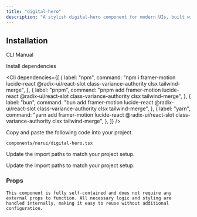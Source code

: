 ```yaml
---
title: "digital-hero"
description: "A stylish digital-hero component for modern UIs, built with accessibility and animation in mind."
---
```


<ComponentPreview componentName="digitalHero" />

## Installation

<Tabs defaultValue="cli">

<TabsList>
  <TabsTrigger value="cli">CLI</TabsTrigger>
  <TabsTrigger value="manual">Manual</TabsTrigger>
</TabsList>

<TabsContent value="cli">
  <Cli />
</TabsContent>

<TabsContent value="manual">

<Steps>

<Step>Install dependencies</Step>

<Cli
  dependencies={[
    {
      label: "npm",
      command: "npm i framer-motion lucide-react @radix-ui/react-slot class-variance-authority clsx tailwind-merge",
    },
    {
      label: "pnpm",
      command: "pnpm add framer-motion lucide-react @radix-ui/react-slot class-variance-authority clsx tailwind-merge",
    },
    {
      label: "bun",
      command: "bun add framer-motion lucide-react @radix-ui/react-slot class-variance-authority clsx tailwind-merge",
    },
    {
      label: "yarn",
      command: "yarn add framer-motion lucide-react @radix-ui/react-slot class-variance-authority clsx tailwind-merge",
    },
  ]}
/>

<Step>Copy and paste the following code into your project.</Step>

`components/nurui/digital-hero.tsx`

<CodeBlock componentName="digitalHero" fileName="digital-hero" />

<Step>Update the import paths to match your project setup.</Step>

<Step>Update the import paths to match your project setup.</Step>
   
</Steps>

</TabsContent>

</Tabs>

### Props

`This component is fully self-contained and does not require any external props to function. All necessary logic and styling are handled internally, making it easy to reuse without additional configuration.`